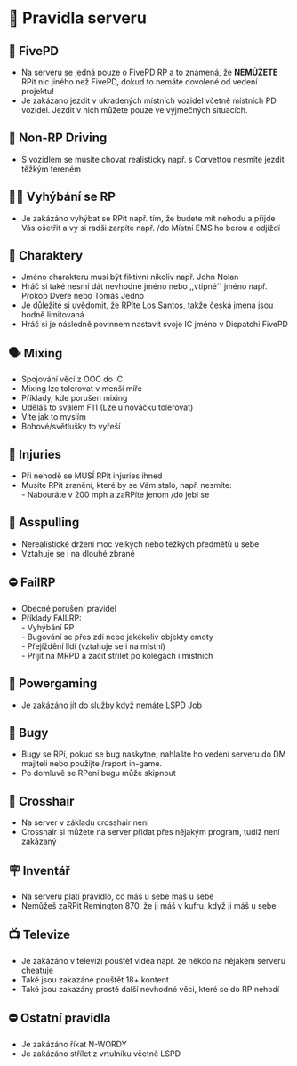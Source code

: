 # 🛑 Pravidla serveru

## 👮 FivePD

* Na serveru se jedná pouze o FivePD RP a to znamená, že **NEMŮŽETE** RPit nic jiného než FivePD, dokud to nemáte dovolené od vedení projektu!
* Je zakázano jezdit v ukradených místních vozidel včetně místních PD vozidel. Jezdit v nich můžete pouze ve výjmečných situacích.

## 🚗 Non-RP Driving

* S vozidlem se musíte chovat realisticky např. s Corvettou nesmíte jezdit těžkým tereném

## 🏃‍♂️ Vyhýbání se RP

* Je zakázáno vyhýbat se RPit např. tím, že budete mít nehodu a přijde Vás ošetřit a vy si radši zarpíte např. /do Místní EMS ho berou a odjíždí

## 🧑 Charaktery

* Jméno charakteru musí být fiktivní nikoliv např. John Nolan
* Hráč si také nesmí dát nevhodné jméno nebo ,,vtipné´´ jméno např. Prokop Dveře nebo Tomáš Jedno
* Je důležité si uvědomit, že RPíte Los Santos, takže česká jména jsou hodně limitovaná
* Hráč si je následně povinnem nastavit svoje IC jméno v Dispatchi FivePD

## 🗣️ Mixing

* Spojování věcí z OOC do IC
* Mixing lze tolerovat v menší míře
* Příklady, kde porušen mixing
* Uděláš to svalem F11 (Lze u nováčku tolerovat)
* Víte jak to myslím
* Bohové/světlušky to vyřeší

## 🤕 Injuries

* Při nehodě se MUSÍ RPit injuries ihned
* Musíte RPit zranění, které by se Vám stalo, např. nesmíte:\
  \- Nabouráte v 200 mph a zaRPíte jenom /do jebl se

## 🔫 Asspulling

* Nerealistické držení moc velkých nebo težkých předmětů u sebe
* Vztahuje se i na dlouhé zbraně

## ⛔ FailRP

* Obecné porušení pravidel
* Příklady FAILRP:\
  \- Vyhýbání RP\
  \- Bugování se přes zdi nebo jakékoliv objekty emoty\
  \- Přejíždění lídí (vztahuje se i na místní)\
  \- Přijít na MRPD a začít střílet po kolegách i místních

## 🔨 Powergaming

* Je zakázáno jít do služby když nemáte LSPD Job

## 🐛 Bugy

* Bugy se RPí, pokud se bug naskytne, nahlašte ho vedení serveru do DM majiteli nebo použijte /report in-game.
* Po domluvě se RPení bugu může skipnout

## 🎯 Crosshair

* Na server v základu crosshair není
* Crosshair si můžete na server přidat přes nějakým program, tudíž není zakázaný

## 🪧 Inventář

* Na serveru platí pravidlo, co máš u sebe máš u sebe
* Nemůžeš zaRPit Remington 870, že ji máš v kufru, když ji máš u sebe

## 📺 Televize

* Je zakázáno v televizi pouštět videa např. že někdo na nějakém serveru cheatuje
* Také jsou zakazáné pouštět 18+ kontent
* Také jsou zakazány prostě další nevhodné věci, které se do RP nehodí

## ⛔ Ostatní pravidla

* Je zakázáno říkat N-WORDY
* Je zakázáno střílet z vrtulníku včetně LSPD